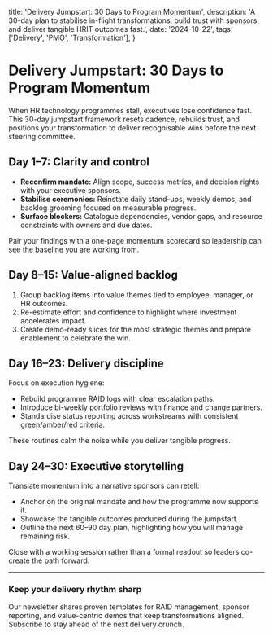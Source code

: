   title: 'Delivery Jumpstart: 30 Days to Program Momentum',
  description:
    'A 30-day plan to stabilise in-flight transformations, build trust with sponsors, and deliver tangible HRIT outcomes fast.',
  date: '2024-10-22',
  tags: ['Delivery', 'PMO', 'Transformation'],
}


# Delivery Jumpstart: 30 Days to Program Momentum

When HR technology programmes stall, executives lose confidence fast. This 30-day jumpstart framework resets cadence, rebuilds trust, and positions your transformation to deliver recognisable wins before the next steering committee.

## Day 1–7: Clarity and control

- **Reconfirm mandate:** Align scope, success metrics, and decision rights with your executive sponsors.
- **Stabilise ceremonies:** Reinstate daily stand-ups, weekly demos, and backlog grooming focused on measurable progress.
- **Surface blockers:** Catalogue dependencies, vendor gaps, and resource constraints with owners and due dates.

Pair your findings with a one-page momentum scorecard so leadership can see the baseline you are working from.

## Day 8–15: Value-aligned backlog

1. Group backlog items into value themes tied to employee, manager, or HR outcomes.
2. Re-estimate effort and confidence to highlight where investment accelerates impact.
3. Create demo-ready slices for the most strategic themes and prepare enablement to celebrate the win.

<InlineROI className="my-12" />

## Day 16–23: Delivery discipline

Focus on execution hygiene:

- Rebuild programme RAID logs with clear escalation paths.
- Introduce bi-weekly portfolio reviews with finance and change partners.
- Standardise status reporting across workstreams with consistent green/amber/red criteria.

These routines calm the noise while you deliver tangible progress.

## Day 24–30: Executive storytelling

Translate momentum into a narrative sponsors can retell:

- Anchor on the original mandate and how the programme now supports it.
- Showcase the tangible outcomes produced during the jumpstart.
- Outline the next 60–90 day plan, highlighting how you will manage remaining risk.

Close with a working session rather than a formal readout so leaders co-create the path forward.

<BlogCTA className="mt-12" />

---

### Keep your delivery rhythm sharp

Our newsletter shares proven templates for RAID management, sponsor reporting, and value-centric demos that keep transformations aligned. Subscribe to stay ahead of the next delivery crunch.

<NewsletterForm className="mt-6" />
